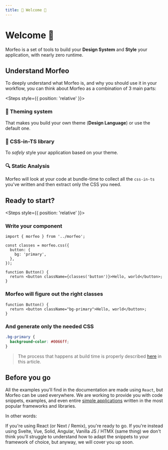 ```yaml
---
title: 👋 Welcome 📝
---
```



# Welcome 👋

Morfeo is a set of tools to build your **Design System** and **Style** your application, with nearly zero runtime.

## Understand Morfeo

To deeply understand what Morfeo is, and why you should use it in your workflow, you can think about Morfeo as a combination of 3 main parts:

<Steps style={{ position: 'relative' }}>

### 🎨 Theming system

That makes you build your own theme (**Design Language**) or use the default one.

### 💅 CSS-in-TS library

To _safely_ style your application based on your theme.

### 🔍 Static Analysis

Morfeo will look at your code at bundle-time to collect all the `css-in-ts` you've written and then extract
only the CSS you need.

</Steps>

## Ready to start?

<Steps style={{ position: 'relative' }}>

### Write your component

```tsx showLineNumbers filename="Button.tsx" {1, 3-7} /classes('button')/ copy
import { morfeo } from '../morfeo';

const classes = morfeo.css({
  button: {
    bg: 'primary',
  },
});

function Button() {
  return <button className={classes('button')}>Hello, world</button>;
}
```

### Morfeo will figure out the right classes

```tsx showLineNumbers filename="Button.tsx" /className="bg-primary"/
function Button() {
  return <button className="bg-primary">Hello, world</button>;
}
```

### And generate only the needed CSS

```css showLineNumbers filename="morfeo.css" /.bg-primary/
.bg-primary {
  background-color: #0066ff;
}
```

> The process that happens at build time is properly described [here](./todo) in this article.

</Steps>

## Before you go

All the examples you'll find in the documentation are made using `React`, but Morfeo can be used everywhere.
We are working to provide you with code snippets, examples, and even entire [simple applications](https://github.com/morfeojs/morfeo/issues/708) written in the most popular frameworks and libraries.

<Callout type="default">

In other words:

If you're using React (or Next / Remix), you're ready to go. If you're instead using Svelte, Vue, Solid, Angular, Vanilla JS / HTMX (same thing) we don't think you'll struggle to understand how to adapt the snippets to your framework of choice, but anyway, we will cover you up soon.

</Callout>
